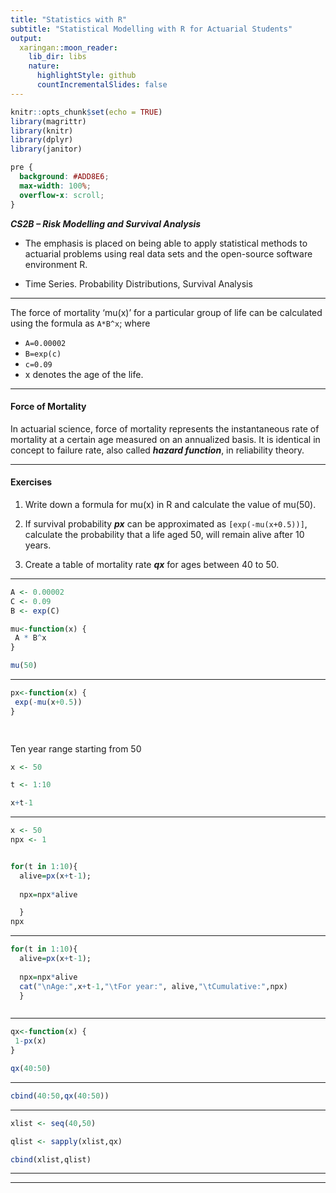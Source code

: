 ```yaml
---
title: "Statistics with R"
subtitle: "Statistical Modelling with R for Actuarial Students"
output:
  xaringan::moon_reader:
    lib_dir: libs
    nature:
      highlightStyle: github
      countIncrementalSlides: false
---
```


```r
knitr::opts_chunk$set(echo = TRUE)
library(magrittr)
library(knitr)
library(dplyr)
library(janitor)


```

```css
pre {
  background: #ADD8E6;
  max-width: 100%;
  overflow-x: scroll;
}
```

***CS2B – Risk Modelling and Survival Analysis ***


* The emphasis is placed on being able to apply statistical methods to actuarial problems using real data sets and the open-source software environment R. 

* Time Series. Probability Distributions, Survival Analysis

---


The force of mortality ‘mu(x)’ for a particular group of life can be calculated using the 
formula as `A*B^x`; where 

* `A=0.00002`
* `B=exp(c)` 
* `c=0.09`
* x denotes the age of the life.

---

#### Force of Mortality

In actuarial science, force of mortality represents the instantaneous rate of mortality at a certain age measured on an annualized basis. It is identical in concept to failure rate, also called ***hazard function***, in reliability theory. 

---

#### Exercises

1. Write down a formula for mu(x) in R and calculate the value of mu(50). 

2. If survival probability ***px*** can be approximated as `[exp(-mu(x+0.5))]`, calculate the 
probability that a life aged 50, will remain alive after 10 years. 

3. Create a table of mortality rate ***qx*** for ages between 40 to 50. 

---

```r
A <- 0.00002 
C <- 0.09 
B <- exp(C) 

mu<-function(x) { 
 A * B^x 
} 

mu(50) 
```

---

```r
px<-function(x) { 
 exp(-mu(x+0.5)) 
} 

 
```

Ten year range starting from 50

```r
x <- 50 

t <- 1:10

x+t-1
```

---

```r

x <- 50 
npx <- 1


for(t in 1:10){
  alive=px(x+t-1);
  
  npx=npx*alive

  } 
npx 


```
---

```r

for(t in 1:10){
  alive=px(x+t-1);
  
  npx=npx*alive
  cat("\nAge:",x+t-1,"\tFor year:", alive,"\tCumulative:",npx)
  } 



```
---

```r
qx<-function(x) { 
 1-px(x) 
} 

```

```r
qx(40:50)
```

---




```r
cbind(40:50,qx(40:50))
```


---

```r
xlist <- seq(40,50) 

qlist <- sapply(xlist,qx) 
```


```r
cbind(xlist,qlist) 
```


---

---
